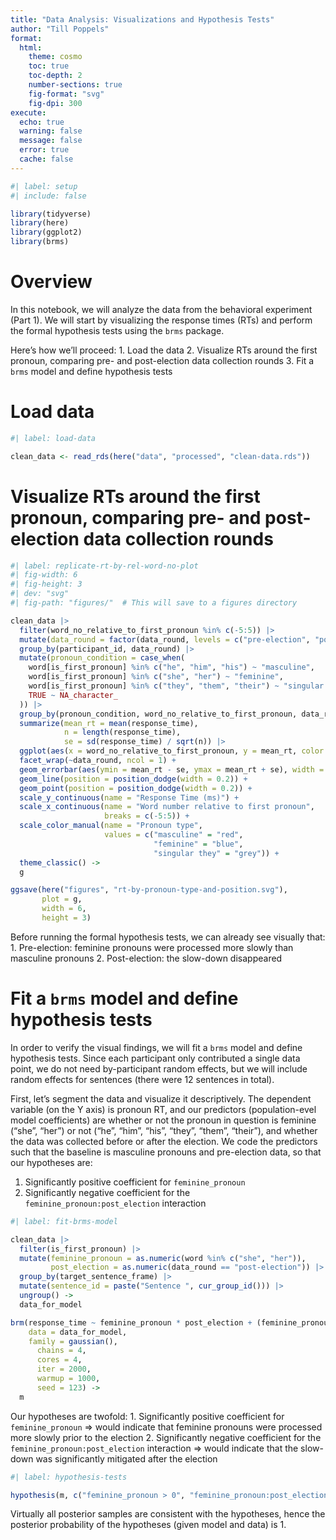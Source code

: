 ```yaml
---
title: "Data Analysis: Visualizations and Hypothesis Tests"
author: "Till Poppels"
format: 
  html:
    theme: cosmo
    toc: true
    toc-depth: 2
    number-sections: true
    fig-format: "svg"
    fig-dpi: 300
execute:
  echo: true
  warning: false
  message: false
  error: true
  cache: false
---
```


```r
#| label: setup
#| include: false

library(tidyverse)
library(here)
library(ggplot2)
library(brms)
```

# Overview

In this notebook, we will analyze the data from the behavioral experiment (Part 1). We will start by visualizing the response times (RTs) and perform the formal hypothesis tests using the `brms` package.

Here's how we'll proceed:
1. Load the data
2. Visualize RTs around the first pronoun, comparing pre- and post-election data collection rounds
3. Fit a `brms` model and define hypothesis tests


# Load data

```r
#| label: load-data

clean_data <- read_rds(here("data", "processed", "clean-data.rds"))

```

# Visualize RTs around the first pronoun, comparing pre- and post-election data collection rounds

```r
#| label: replicate-rt-by-rel-word-no-plot
#| fig-width: 6
#| fig-height: 3
#| dev: "svg"
#| fig-path: "figures/"  # This will save to a figures directory

clean_data |>
  filter(word_no_relative_to_first_pronoun %in% c(-5:5)) |>
  mutate(data_round = factor(data_round, levels = c("pre-election", "post-election"))) |>
  group_by(participant_id, data_round) |>
  mutate(pronoun_condition = case_when(
    word[is_first_pronoun] %in% c("he", "him", "his") ~ "masculine",
    word[is_first_pronoun] %in% c("she", "her") ~ "feminine",
    word[is_first_pronoun] %in% c("they", "them", "their") ~ "singular they",
    TRUE ~ NA_character_
  )) |>
  group_by(pronoun_condition, word_no_relative_to_first_pronoun, data_round) |>
  summarize(mean_rt = mean(response_time),
            n = length(response_time),
            se = sd(response_time) / sqrt(n)) |>
  ggplot(aes(x = word_no_relative_to_first_pronoun, y = mean_rt, color = pronoun_condition)) +
  facet_wrap(~data_round, ncol = 1) +
  geom_errorbar(aes(ymin = mean_rt - se, ymax = mean_rt + se), width = 0.2, position = position_dodge(width = 0.2)) +
  geom_line(position = position_dodge(width = 0.2)) +
  geom_point(position = position_dodge(width = 0.2)) +
  scale_y_continuous(name = "Response Time (ms)") +
  scale_x_continuous(name = "Word number relative to first pronoun",
                     breaks = c(-5:5)) +
  scale_color_manual(name = "Pronoun type",
                     values = c("masculine" = "red",
                                "feminine" = "blue",
                                "singular they" = "grey")) +
  theme_classic() ->
  g

ggsave(here("figures", "rt-by-pronoun-type-and-position.svg"),
       plot = g,
       width = 6,
       height = 3)
```

Before running the formal hypothesis tests, we can already see visually that:
1. Pre-election: feminine pronouns were processed more slowly than masculine pronouns
2. Post-election: the slow-down disappeared

# Fit a `brms` model and define hypothesis tests

In order to verify the visual findings, we will fit a `brms` model and define hypothesis tests. Since each participant only contributed a single data point, we do not need by-participant random effects, but we will include random effects for sentences (there were 12 sentences in total).

First, let's segment the data and visualize it descriptively. The dependent variable (on the Y axis) is pronoun RT, and our predictors (population-evel model coefficients) are whether or not the pronoun in question is feminine ("she", "her") or not ("he", "him", "his", "they", "them", "their"), and whether the data was collected before or after the election. We code the predictors such that the baseline is masculine pronouns and pre-election data, so that our hypotheses are:

1. Significantly positive coefficient for `feminine_pronoun`
2. Significantly negative coefficient for the `feminine_pronoun:post_election` interaction

```r
#| label: fit-brms-model

clean_data |>
  filter(is_first_pronoun) |>
  mutate(feminine_pronoun = as.numeric(word %in% c("she", "her")),
         post_election = as.numeric(data_round == "post-election")) |>
  group_by(target_sentence_frame) |>
  mutate(sentence_id = paste("Sentence ", cur_group_id())) |>
  ungroup() ->
  data_for_model

brm(response_time ~ feminine_pronoun * post_election + (feminine_pronoun * post_election | sentence_id),
    data = data_for_model,
    family = gaussian(),
      chains = 4,
      cores = 4,
      iter = 2000,
      warmup = 1000,
      seed = 123) ->
  m


```

Our hypotheses are twofold:
1. Significantly positive coefficient for `feminine_pronoun` => would indicate that feminine pronouns were processed more slowly prior to the election
2. Significantly negative coefficient for the `feminine_pronoun:post_election` interaction => would indicate that the slow-down was significantly mitigated after the election

```r
#| label: hypothesis-tests

hypothesis(m, c("feminine_pronoun > 0", "feminine_pronoun:post_election < 0"))

```

Virtually all posterior samples are consistent with the hypotheses, hence the posterior probability of the hypotheses (given model and data) is 1.